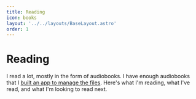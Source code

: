 ```yaml
---
title: Reading
icon: books
layout: '../../layouts/BaseLayout.astro'
order: 1
---
```



# Reading

I read a lot, mostly in the form of audiobooks. I have enough audiobooks that I
[built an app to manage the files][audiobook-catalog]. Here's what I'm reading,
what I've read, and what I'm looking to read next.

<div class={styles.hud}>
  <NowReading />
  <UpNext />
</div>

<RatingsGraph />

<Read page={1} />

[audiobook-catalog]: /projects#audiobook-catalog
